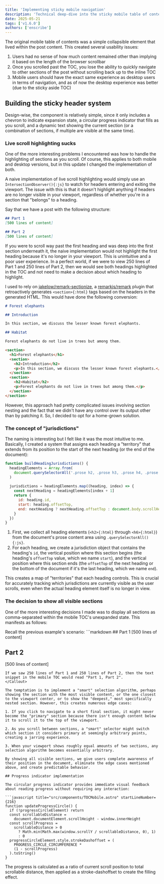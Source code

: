 ```yaml
---
title: 'Implementing sticky mobile navigation'
description: 'Technical deep-dive into the sticky mobile table of contents with progress tracking and smart section highlighting'
date: 2025-05-21
tags: ['v1.6.0']
authors: ['enscribe']
---
```



The original mobile table of contents was a simple collapsible element that lived within the post content. This created several usability issues:
1. Users had no sense of how much content remained other than implying it based on the length of the browser scrollbar
2. Once you scrolled past the TOC, you lose the ability to quickly navigate to other sections of the post without scrolling back up to the inline TOC
3. Mobile users should have the exact same experience as desktop users in terms of navigation, and as of now the desktop experience was better (due to the sticky aside TOC)

## Building the sticky header system

Design-wise, the component is relatively simple, since it only includes a chevron to indicate expansion state, a circular progress indicator that fills as you scroll, and a dynamic text showing the current section (or a combination of sections, if multiple are visible at the same time).

### Live scroll highlighting sucks

One of the more interesting problems I encountered was how to handle the highlighting of sections as you scroll. Of course, this applies to both mobile and desktop versions, but in this update I changed the implementation of both.

A naive implementation of live scroll highlighting would simply use an `IntersectionObserver(){:js}` to watch for headers entering and exiting the viewport. The issue with this is that it doesn't highlight anything if headers are no longer visible in your viewport, regardless of whether you're in a section that "belongs" to a heading.

<Callout variant="example">
  Say that we have a post with the following structure:

  ```markdown
  ## Part 1
  [500 lines of content]

  ## Part 2
  [500 lines of content]
  ```

  If you were to scroll way past the first heading and was deep into the first section underneath it, the naive implementation would not highlight the first heading because it's no longer in your viewport. This is unintuitive and a poor user experience. In a perfect world, if we were to view 250 lines of Part 1 and 250 lines of Part 2, then we would see both headings highlighted in the TOC and not need to make a decision about which heading to highlight.
</Callout>

I used to rely on [jakelow/remark-sectionize](https://github.com/jake-low/remark-sectionize), a [remarkjs/remark](https://github.com/remarkjs/remark) plugin that retroactively generates `<section>{:html}` tags based on the headers in the generated HTML. This would have done the following conversion:

<div class="grid grid-cols-2 gap-4 [&_img,p,.expressive-code]:m-0">
  <div>

```markdown
# Forest elephants

## Introduction

In this section, we discuss the lesser known forest elephants.

## Habitat

Forest elephants do not live in trees but among them.
```

  </div>
  <div>

```html
<section>
  <h1>Forest elephants</h1>
  <section>
    <h2>Introduction</h2>
    <p>In this section, we discuss the lesser known forest elephants.</p>
  </section>
  <section>
    <h2>Habitat</h2>
    <p>Forest elephants do not live in trees but among them.</p>
  </section>
</section>
```

  </div>
</div>

However, this approach had pretty complicated issues involving section nesting and the fact that we didn't have any control over its output other than by patching it. So, I decided to opt for a home-grown solution.

### The concept of "jurisdictions"

The naming is interesting but I felt like it was the most intuitive to me. Basically, I created a system that assigns each heading a "territory" that extends from its position to the start of the next heading (or the end of the document):

```javascript title="src/components/TOCMobile.astro" startLineNumber={123}
function buildHeadingJurisdictions() {
  headingElements = Array.from(
    document.querySelectorAll('.prose h2, .prose h3, .prose h4, .prose h5, .prose h6')
  )
  
  jurisdictions = headingElements.map((heading, index) => {
    const nextHeading = headingElements[index + 1]
    return {
      id: heading.id,
      start: heading.offsetTop,
      end: nextHeading ? nextHeading.offsetTop : document.body.scrollHeight
    }
  })
}
```

1. First, we collect all heading elements (`<h2>{:html}` through `<h6>{:html}`) from the document's prose content area using `.querySelectorAll(){:js}`.
2. For each heading, we create a jurisdiction object that contains the heading's `id`, the vertical position where this section begins (the heading's `offsetTop` value, which we name `start`), and the vertical position where this section ends (the `offsetTop` of the next heading or the bottom of the document if it's the last heading, which we name `end`).

This creates a map of "territories" that each heading controls. This is crucial for accurately tracking which jurisdictions are currently visible as the user scrolls, even when the actual heading element itself is no longer in view.

### The decision to show all visible sections

One of the more interesting decisions I made was to display all sections as comma-separated within the mobile TOC's unexpanded state. This manifests as follows:

<Callout variant="example">
  Recall the previous example's scenario:
  ```markdown
  ## Part 1
  [500 lines of content]

  ## Part 2
  [500 lines of content]
  ```
  If we saw 250 lines of Part 1 and 250 lines of Part 2, then the text snippet in the mobile TOC would read "Part 1, Part 2".
</Callout>

The temptation is to implement a "smart" selection algorithm, perhaps showing the section with the most visible content, or the one closest to the viewport center, or to show the "deepest," most specifically nested section. However, this creates numerous edge cases:

1. If you click to navigate to a short final section, it might never become the "primary" section because there isn't enough content below it to scroll it to the top of the viewport.

2. As you scroll between sections, a "smart" selector might switch which section it considers primary at seemingly arbitrary points, creating a jarring experience.

3. When your viewport shows roughly equal amounts of two sections, any selection algorithm becomes essentially arbitrary.

By showing all visible sections, we give users complete awareness of their position in the document, eliminate the edge cases mentioned above, and create predictable behavior.

## Progress indicator implementation

The circular progress indicator provides immediate visual feedback about reading progress without requiring any interaction:

```javascript title="src/components/TOCMobile.astro" startLineNumber={216}
  function updateProgressCircle() {
    if (!progressCircleElement) return
    const scrollableDistance =
      document.documentElement.scrollHeight - window.innerHeight
    const scrollProgress =
      scrollableDistance > 0
        ? Math.min(Math.max(window.scrollY / scrollableDistance, 0), 1)
        : 0
    progressCircleElement.style.strokeDashoffset = (
      PROGRESS_CIRCLE_CIRCUMFERENCE *
      (1 - scrollProgress)
    ).toString()
  }
```

The progress is calculated as a ratio of current scroll position to total scrollable distance, then applied as a stroke-dashoffset to create the filling effect.